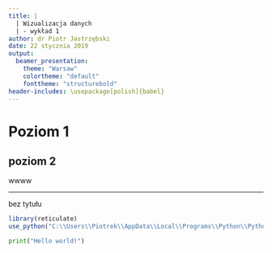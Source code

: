 ```yaml
---
title: |
  | Wizualizacja danych 
  | - wykład 1
author: dr Piotr Jastrzębski
date: 22 stycznia 2019
output:
  beamer_presentation:
    theme: "Warsaw"
    colortheme: "default"
    fonttheme: "structurebold"
header-includes: \usepackage[polish]{babel}
---
```


# Poziom 1



## poziom 2


wwww

---

bez tytułu

```r
library(reticulate)
use_python("C:\\Users\\Piotrek\\AppData\\Local\\Programs\\Python\\Python37\\python.exe")
```

```python
print("Hello world!")
```



